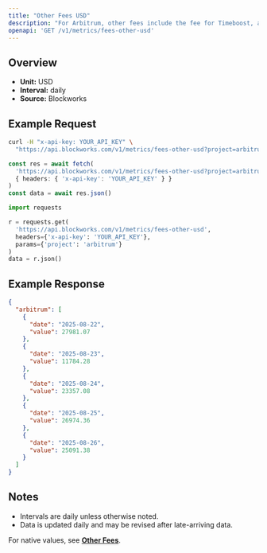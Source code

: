 ```yaml
---
title: "Other Fees USD"
description: "For Arbitrum, other fees include the fee for Timeboost, an priroty auction for access to transactions with no delay compared to 200ms delay for the chain's sequencer"
openapi: 'GET /v1/metrics/fees-other-usd'
---
```


## Overview

- **Unit:** USD
- **Interval:** daily
- **Source:** Blockworks

## Example Request

<CodeGroup>

```bash cURL
curl -H "x-api-key: YOUR_API_KEY" \
  "https://api.blockworks.com/v1/metrics/fees-other-usd?project=arbitrum"
```

```typescript TypeScript
const res = await fetch(
  'https://api.blockworks.com/v1/metrics/fees-other-usd?project=arbitrum',
  { headers: { 'x-api-key': 'YOUR_API_KEY' } }
)
const data = await res.json()
```

```python Python
import requests

r = requests.get(
  'https://api.blockworks.com/v1/metrics/fees-other-usd',
  headers={'x-api-key': 'YOUR_API_KEY'},
  params={'project': 'arbitrum'}
)
data = r.json()
```

</CodeGroup>

## Example Response

```json
{
  "arbitrum": [
    {
      "date": "2025-08-22",
      "value": 27981.07
    },
    {
      "date": "2025-08-23",
      "value": 11784.28
    },
    {
      "date": "2025-08-24",
      "value": 23357.08
    },
    {
      "date": "2025-08-25",
      "value": 26974.36
    },
    {
      "date": "2025-08-26",
      "value": 25091.38
    }
  ]
}
```

## Notes
- Intervals are daily unless otherwise noted.
- Data is updated daily and may be revised after late-arriving data.


<Note>For native values, see **[Other Fees](./fees-other)**.</Note>
